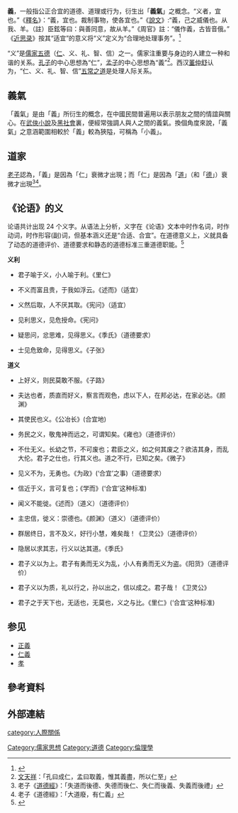 {{otheruses}}
{{儒学}}

'''義'''，一般指公正合宜的道德、道理或行为，衍生出「'''義氣'''」之概念。“义者，宜也。”《[[釋名|釋名]]》：“義，宜也。裁制事物，使各宜也。”《[[說文|說文]]》:“義，己之威儀也。从我、羊。（註）臣鉉等曰：與善同意，故从羊。”《周官》註：“儀作義，古皆音俄。” 《[[近思录|近思录]]》按其“适宜”的意义将“义”定义为“合理地处理事务”。<ref>{{Cite book|title=近思录集解|last=|first=|publisher=中华书局|year=2017|isbn=9787101126815|editor-last=叶|editor-first=采|location=北京|pages=13}}</ref>

“义”是[[儒家|儒家]][[三纲五常|五德]]（[[仁|仁]]、义、礼、智、信）之一。儒家注重要与身边的人建立一种和谐的关系。[[孔子|孔子]]的中心思想為“仁”，[[孟子|孟子]]的中心思想為“義”<ref>[[文天祥|文天祥]]：「孔曰成仁，孟曰取義，惟其義盡，所以仁至」</ref>。西汉[[董仲舒|董仲舒]]认为，“仁、义、礼、智、信”[[纲常|五常之道]]是处理人际关系。

==義氣==
「義氣」是由「義」所衍生的概念，在中國民間普遍用以表示朋友之間的情誼與關心。在[[武俠小說|武俠小說]]及[[黑社會|黑社會]]裏，便經常強調人與人之間的義氣。換個角度來說，「義氣」之意涵範圍相較於「義」較為狹隘，可稱為「小義」。

==道家==
[[老子|老子]]認為，「義」是因為「仁」衰微才出現；而「仁」是因為「[[道|道]]」（和「[[德|德]]」）衰微才出現<ref>老子《[[道德經|道德經]]》：「失道而後德、失德而後仁、失仁而後義、失義而後禮」</ref><ref>老子《道德經》：「大道廢，有仁義」</ref>。

== 《论语》的义 ==
论语共计出现 24 个义字。从语法上分析，义字在《论语》文本中时作名词，时作动词，时作形容(副)词，但基本涵义还是“合适、合宜”。在道德意义上，义就具备了动态的道德评价、道德要求和静态的道德标准三重道德职能。<ref>{{Cite journal|title=《论语》“义”思想刍议|author=霍国栋|journal=《船山学刊》|year=2009年1期|page=115-118}}</ref>

'''义利'''

* 君子喻于义，小人喻于利。《里仁》

* 不义而富且贵，于我如浮云。《述而》（适宜）

* 义然后取，人不厌其取。《宪问》（适宜）

* 见利思义，见危授命。《宪问》

* 疑思问，忿思难，见得思义。《季氏》（道德要求）

* 士见危致命，见得思义。《子张》

'''道义'''

* 上好义，则民莫敢不服。《子路》

* 夫达也者，质直而好义，察言而观色，虑以下人，在邦必达，在家必达。《颜渊》

* 其使民也义。《公冶长》(合宜地)

* 务民之义，敬鬼神而远之，可谓知矣。《雍也》（道德评价）

* 不仕无义。长幼之节，不可废也；君臣之义，如之何其废之？欲洁其身，而乱大伦。君子之仕也，行其义也。道之不行，已知之矣。《微子》

* 见义不为，无勇也。《为政》(‘合宜’之事)（道德要求）

* 信近于义，言可复也；《学而》(‘合宜’这种标准)

* 闻义不能徙。《述而》（道义）（道德评价）

* 主忠信，徙义：崇德也。《颜渊》（道义）（道德评价）

* 群居终日，言不及义，好行小慧，难矣哉！《卫灵公》（道德评价）

* 隐居以求其志，行义以达其道。《季氏》

* 君子义以为上。君子有勇而无义为乱，小人有勇而无义为盗。《阳货》（道德评价）

* 君子义以为质，礼以行之，孙以出之，信以成之。君子哉！《卫灵公》

* 君子之于天下也，无适也，无莫也，义之与比。《里仁》(‘合宜’这种标准)

==参见==
*[[正義|正義]]
*[[仁義|仁義]]
*[[孝|孝]]

==參考資料==
{{Reflist}}

==外部連結==
{{Wikisource further reading}}

{{中國古代哲學}}
[[Category:儒家思想|Category:儒家思想]]
[[Category:道德|Category:道德]]
[[category:人際關係|category:人際關係]]
[[Category:倫理學|Category:倫理學]]